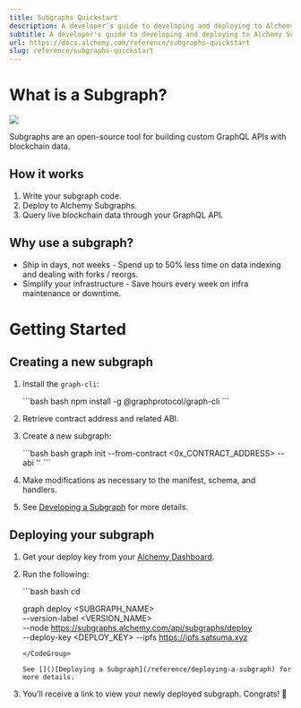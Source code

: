 ```yaml
---
title: Subgraphs Quickstart
description: A developer's guide to developing and deploying to Alchemy Subgraphs.
subtitle: A developer's guide to developing and deploying to Alchemy Subgraphs.
url: https://docs.alchemy.com/reference/subgraphs-quickstart
slug: reference/subgraphs-quickstart
---
```


# What is a Subgraph?

![](d3dae1b-65121be30b81ddcea1043a1f_alchemy-subgraphs-by-satsuma.jpg)

Subgraphs are an open-source tool for building custom GraphQL APIs with blockchain data.

## How it works

1. Write your subgraph code.
2. Deploy to Alchemy Subgraphs.
3. Query live blockchain data through your GraphQL API.

## Why use a subgraph?

* Ship in days, not weeks - Spend up to 50% less time on data indexing and dealing with forks / reorgs.
* Simplify your infrastructure - Save hours every week on infra maintenance or downtime.

# Getting Started

## Creating a new subgraph

1. Install the `graph-cli`:

   <CodeGroup>
     ```bash bash
     npm install -g @graphprotocol/graph-cli
     ```
   </CodeGroup>

2. Retrieve contract address and related ABI.

3. Create a new subgraph:

   <CodeGroup>
     ```bash bash
     graph init --from-contract <0x_CONTRACT_ADDRESS> --abi '<PATH_TO_ABI>'
     ```
   </CodeGroup>

4. Make modifications as necessary to the manifest, schema, and handlers.

5. See [Developing a Subgraph](/reference/developing-a-subgraph) for more details.

## Deploying your subgraph

1. Get your deploy key from your [Alchemy Dashboard](https://dashboard.alchemy.com/).

2. Run the following:

   <CodeGroup>
     ```bash bash
     cd <SUBGRAPH_DIRECTORY>

     graph deploy <SUBGRAPH_NAME> \
       --version-label <VERSION_NAME> \
       --node https://subgraphs.alchemy.com/api/subgraphs/deploy \
       --deploy-key <DEPLOY_KEY>
       --ipfs https://ipfs.satsuma.xyz
     ```
   </CodeGroup>

   See []()[Deploying a Subgraph](/reference/deploying-a-subgraph) for more details.

3. You’ll receive a link to view your newly deployed subgraph. Congrats! 🎉
